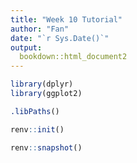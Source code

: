```yaml
---
title: "Week 10 Tutorial"
author: "Fan"
date: "`r Sys.Date()`"
output: 
  bookdown::html_document2
---
```


```r
library(dplyr)
library(ggplot2)
```

```r
.libPaths()
```
```r
renv::init()
```

```r
renv::snapshot()
```

